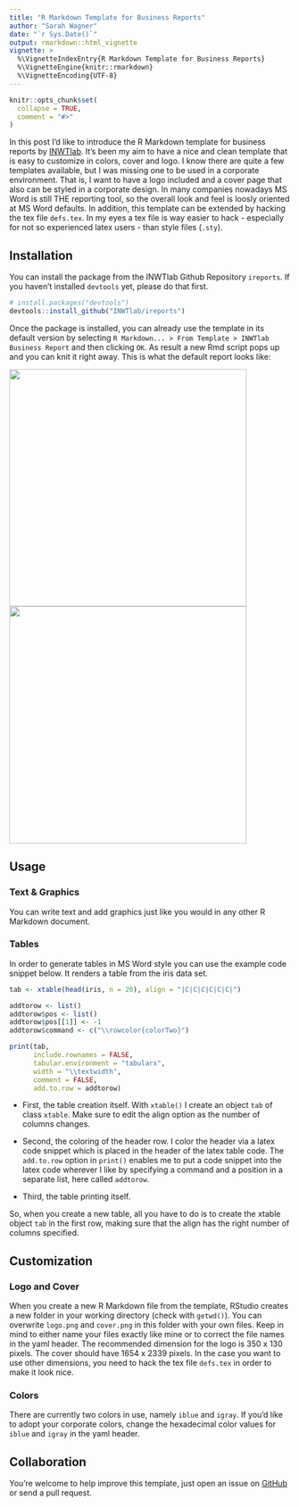 ```yaml
---
title: "R Markdown Template for Business Reports"
author: "Sarah Wagner"
date: "`r Sys.Date()`"
output: rmarkdown::html_vignette
vignette: >
  %\VignetteIndexEntry{R Markdown Template for Business Reports}
  %\VignetteEngine{knitr::rmarkdown}
  %\VignetteEncoding{UTF-8}
---
```


```r
knitr::opts_chunk$set(
  collapse = TRUE,
  comment = "#>"
)
```

In this post I'd like to introduce the R Markdown template for business reports by [INWTlab](https://github.com/INWTlab/ireports). It's been my aim to have a nice and clean template that is easy to customize in colors, cover and logo. I know there are quite a few templates available, but I was missing one to be used in a corporate environment. That is, I want to have a logo included and a cover page that also can be styled in a corporate design. In many companies nowadays MS Word is still THE reporting tool, so the overall look and feel is loosly oriented at MS Word defaults. In addition, this template can be extended by hacking the tex file `defs.tex`. In my eyes a tex file is way easier to hack - especially for not so experienced latex users - than style files (`.sty`).  


## Installation
You can install the package from the INWTlab Github Repository `ireports`. If you haven't installed `devtools` yet, please do that first. 

```r
# install.packages("devtools")
devtools::install_github("INWTlab/ireports")
```

Once the package is installed, you can already use the template in its default version by selecting `R Markdown... > From Template > INWTlab Business Report` and then clicking `OK`.  As result a new Rmd script pops up and you can knit it right away. This is what the default report looks like:

<img src="preview_cover.png" width="425"/> <img src="preview_page.png" width="425"/>   


## Usage 
### Text & Graphics
You can write text and add graphics just like you would in any other R Markdown document.

### Tables
In order to generate tables in MS Word style you can use the example code snippet below. It renders a table from the iris data set.

```r
tab <- xtable(head(iris, n = 20), align = "|C|C|C|C|C|C|")

addtorow <- list()
addtorow$pos <- list()
addtorow$pos[[1]] <- -1
addtorow$command <- c("\\rowcolor{colorTwo}")

print(tab,
      include.rownames = FALSE,
      tabular.environment = "tabularx",
      width = "\\textwidth",
      comment = FALSE,
      add.to.row = addtorow)
```

- First, the table creation itself. With `xtable()` I create an object `tab` of class `xtable`. Make sure to edit the align option as the number of columns changes. 

- Second, the coloring of the header row. I color the header via a latex code snippet which is placed in the header of the latex table code. The `add.to.row` option in `print()` enables me to put a code snippet into the latex code wherever I like by specifying a command and a position in a separate list, here called `addtorow`. 

- Third, the table printing itself. 

So, when you create a new table, all you have to do is to create the xtable object `tab` in the first row, making sure that the align has the right number of columns specified.  


## Customization

### Logo and Cover
When you create a new R Markdown file from the template, RStudio creates a new folder in your working directory (check with `getwd()`). You can overwrite `logo.png` and `cover.png` in this folder with your own files. Keep in mind to either name your files exactly like mine or to correct the file names in the yaml header. The recommended dimension for the logo is 350 x 130 pixels. The cover should have 1654 x 2339 pixels. In the case you want to use other dimensions, you need to hack the tex file `defs.tex` in order to make it look nice.

### Colors
There are currently two colors in use, namely `iblue` and `igray`. If you'd like to adopt your corporate colors, change the hexadecimal color values for `iblue` and `igray` in the yaml header.  


## Collaboration
You're welcome to help improve this template, just open an issue on [GitHub](https://github.com/INWTlab/ireports/issues) or send a pull request.